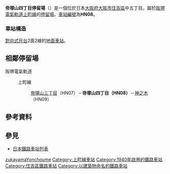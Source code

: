 {{日本車站資訊
|公司色     = #008040
|文字色     = 
|站名       = 帝塚山四丁目停留場
|圖片       = Tezukayama-4-chome_stn.jpg
|圖片說明   = 帝塚山四丁目
|日文原名   = 帝塚山四丁目
|平假名     = てづかやまよんちょうめ
|羅馬拼音   = TEZUKAYAMA-YONCHŌME
|電報略號   = 
|所在地     = {{JPN}}[[大阪府|大阪府]][[大阪市|大阪市]][[住吉區|住吉區]]帝塚山中5丁目
|座標       = {{coord|34|37|4.03|N|135|29|56.46|E|type:railwaystation_region:JP-27|display=inline,title}}
|車站構造   = 地面車站（併用軌道上）
|月台配置   = 對向式 2面2線
|啟用年月日 = 1940年（昭和15年）3月
|廢站年月日 = 
|乘客人數   = 
|上下車人次 = 
|統計年度   = 
|轉車       = 
|備註       = 
|adjacent = {{Adjacent stations|system=阪堺電氣軌道|line=上町線|left=帝塚山三丁目|right=神之木|note-left=HN07<br />0.3km|note-mid=<span style="background-color:#ffffff; color:#000000; border:1px solid #000000; text-align:center;"> HN08 </span><br />距離[[天王寺站|天王寺站前]]3.4km|note-right=HN09<br />0.4km}}
}}
'''帝塚山四丁目停留場'''（{{jpn|j=帝塚山四丁目停留場|hg=てづかやまよんちょうめていりゅうじょう|rm=Tezukayama-Yonchōme teiryūjō|f=y}}）是一個位於日本[[大阪府|大阪府]][[大阪市|大阪市]][[住吉區|住吉區]]{{link-ja|帝塚山|帝塚山}}中五丁目，屬於[[阪堺電氣軌道|阪堺電氣軌道]][[上町線|上町線]]的[[鐵路車站|停留場]]。[[車站編號|車站編號]]為'''HN08'''。

=== 車站構造 ===
[[對向式月台|對向式月台]]2面2線的[[地面車站|地面車站]]。

== 相鄰停留場 ==
; 阪堺電氣軌道
: {{Color|orange|■}}上町線
:: [[帝塚山三丁目停留場|帝塚山三丁目]]（HN07）－'''帝塚山四丁目（HN08）'''－[[神之木停留場|神之木]]（HN09）

== 參考資料 ==
{{Reflist}}

== 參見 ==
* [[日本鐵路車站列表|日本鐵路車站列表]]

{{上町線}}
{{DEFAULTSORT:Tezukayama 4-chome}}
[[Category:日本鐵路車站_Te|zukayamaYonchoume]]
[[Category:上町線車站|Category:上町線車站]]
[[Category:1940年啟用的鐵路車站|Category:1940年啟用的鐵路車站]]
[[Category:住吉區鐵路車站|Category:住吉區鐵路車站]]
[[Category:以建築物命名的鐵路車站|Category:以建築物命名的鐵路車站]]